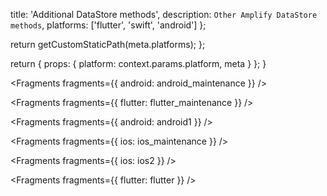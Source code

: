 
  title: 'Additional DataStore methods',
  description: `Other Amplify DataStore methods`,
  platforms: ['flutter', 'swift', 'android']
};

  return getCustomStaticPath(meta.platforms);
};

  return {
    props: {
      platform: context.params.platform,
      meta
    }
  };
}


<Fragments fragments={{ android: android_maintenance }} />


<Fragments fragments={{ flutter: flutter_maintenance }} />


<Fragments fragments={{ android: android1 }} />


<Fragments fragments={{ ios: ios_maintenance }} />


<Fragments fragments={{ ios: ios2 }} />


<Fragments fragments={{ flutter: flutter }} />
